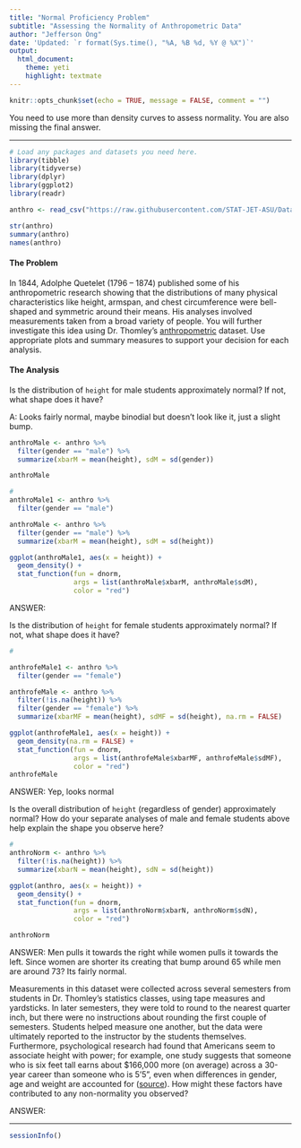 ```yaml
---
title: "Normal Proficiency Problem"
subtitle: "Assessing the Normality of Anthropometric Data"
author: "Jefferson Ong"
date: 'Updated: `r format(Sys.time(), "%A, %B %d, %Y @ %X")`'
output: 
  html_document: 
    theme: yeti
    highlight: textmate
---
```


```r
knitr::opts_chunk$set(echo = TRUE, message = FALSE, comment = "")
```

You need to use more than density curves to assess normality. You are also missing the final answer.

***
```r
# Load any packages and datasets you need here.
library(tibble)
library(tidyverse)
library(dplyr)
library(ggplot2)
library(readr)

anthro <- read_csv("https://raw.githubusercontent.com/STAT-JET-ASU/Datasets/master/Instructor/anthropometric.csv")
```


```r
str(anthro)
summary(anthro)
names(anthro)
```

#### The Problem

In 1844, Adolphe Quetelet (1796 – 1874) published some of his anthropometric research showing that the distributions of many physical characteristics like height, armspan, and chest circumference were bell-shaped and symmetric around their means. His analyses involved measurements taken from a broad variety of people. You will further investigate this idea using Dr. Thomley's [anthropometric](https://stat-jet-asu.github.io/Datasets/InstructorDescriptions/anthropometric.html) dataset. Use appropriate plots and summary measures to support your decision for each analysis.

#### The Analysis

Is the distribution of `height` for male students approximately normal? If not, what shape does it have? 

A: Looks fairly normal, maybe binodial but doesn't look like it, just a slight bump.

```r
anthroMale <- anthro %>%
  filter(gender == "male") %>%
  summarize(xbarM = mean(height), sdM = sd(gender))

anthroMale
```


```r
#
anthroMale1 <- anthro %>%
  filter(gender == "male")

anthroMale <- anthro %>%
  filter(gender == "male") %>%
  summarize(xbarM = mean(height), sdM = sd(height))

ggplot(anthroMale1, aes(x = height)) + 
  geom_density() +
  stat_function(fun = dnorm, 
                args = list(anthroMale$xbarM, anthroMale$sdM),   
                color = "red")

```

ANSWER:

Is the distribution of `height` for female students approximately normal? If not, what shape does it have?

```r
#

anthrofeMale1 <- anthro %>%
  filter(gender == "female")

anthrofeMale <- anthro %>%
  filter(!is.na(height)) %>%
  filter(gender == "female") %>%
  summarize(xbarMF = mean(height), sdMF = sd(height), na.rm = FALSE)

ggplot(anthrofeMale1, aes(x = height)) + 
  geom_density(na.rm = FALSE) +
  stat_function(fun = dnorm, 
                args = list(anthrofeMale$xbarMF, anthrofeMale$sdMF),   
                color = "red")
anthrofeMale


```

ANSWER: Yep, looks normal

Is the overall distribution of `height` (regardless of gender) approximately normal? How do your separate analyses of male and female students above help explain the shape you observe here?

```r
#
anthroNorm <- anthro %>%
  filter(!is.na(height)) %>%
  summarize(xbarN = mean(height), sdN = sd(height))

ggplot(anthro, aes(x = height)) + 
  geom_density() +
  stat_function(fun = dnorm, 
                args = list(anthroNorm$xbarN, anthroNorm$sdN),   
                color = "red")

anthroNorm
```

ANSWER: Men pulls it towards the right while women pulls it towards the left. Since women are shorter its creating that bump around 65 while men are around 73? Its fairly normal. 

Measurements in this dataset were collected across several semesters from students in Dr. Thomley's statistics classes, using tape measures and yardsticks. In later semesters, they were told to round to the nearest quarter inch, but there were no instructions about rounding the first couple of semesters. Students helped measure one another, but the data were ultimately reported to the instructor by the students themselves. Furthermore, psychological research had found that Americans seem to associate height with power; for example, one study suggests that someone who is six feet tall earns about $166,000 more (on average) across a 30-year career than someone who is 5'5", even when differences in gender, age and weight are accounted for ([source](https://www.apa.org/monitor/julaug04/standing)). How might these factors have contributed to any non-normality you observed? 

ANSWER:

***
```r
sessionInfo()
```